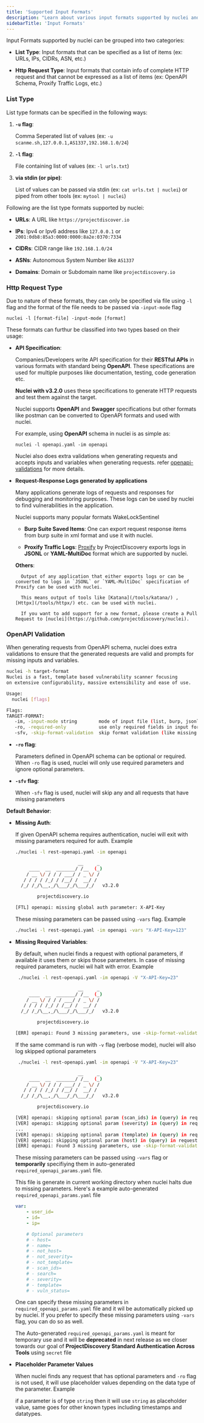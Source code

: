 ```yaml
---
title: 'Supported Input Formats'
description: "Learn about various input formats supported by nuclei and how to use them"
sidebarTitle: 'Input Formats'
---
```


Input Formats supported by nuclei can be grouped into two categories:

- **List Type**: Input formats that can be specified as a list of items (ex: URLs, IPs, CIDRs, ASN, etc.)

- **Http Request Type**: Input formats that contain info of complete HTTP request and that cannot be expressed as a list of items (ex: OpenAPI Schema, Proxify Traffic Logs, etc.)


### List Type

List type formats can be specified in the following ways:

1. **`-u` flag**:

     Comma Seperated list of values (ex: `-u scanme.sh,127.0.0.1,AS1337,192.168.1.0/24`) 

2. **`-l` flag**:

     File containing list of values (ex: `-l urls.txt`)

3. **via stdin (or pipe)**:

     List of values can be passed via stdin (ex: `cat urls.txt | nuclei`) or piped from other tools (ex: `mytool | nuclei`)


Following are the list type formats supported by nuclei:

- **URLs**: A URL like `https://projectdiscover.io`

- **IPs**: Ipv4 or Ipv6 address like `127.0.0.1` or `2001:0db8:85a3:0000:0000:8a2e:0370:7334`

- **CIDRs**: CIDR range like `192.168.1.0/24`

- **ASNs**: Autonomous System Number like `AS1337`

- **Domains**: Domain or Subdomain name like `projectdiscovery.io`


### Http Request Type

Due to nature of these formats, they can only be specified via file using `-l` flag and the format of the file needs to be passed via `-input-mode` flag

```
nuclei -l [format-file] -input-mode [format]
```

These formats can furthur be classified into two types based on their usage:

- **API Specification**:

    Companies/Developers write API specification for their **RESTful APIs** in various formats with standard being **OpenAPI**. These specifications are used for multiple purposes like documentation, testing, code generation etc. 

    **Nuclei with v3.2.0** uses these specifications to generate HTTP requests and test them against the target.

    Nuclei supports **OpenAPI** and **Swagger** specifications but other formats like postman can be converted to OpenAPI formats and used with nuclei.

    For example, using **OpenAPI** schema in nuclei is as simple as:

    ```
    nuclei -l openapi.yaml -im openapi
    ```

    Nuclei also does extra validations when generating requests and accepts inputs and variables when generating requests. refer [openapi-validations](#openapi-validation) for more details.


- **Request-Response Logs generated by applications**

    Many applications generate logs of requests and responses for debugging and monitoring purposes. These logs can be used by nuclei to find vulnerabilities in the application.

    Nuclei supports many popular formats WakeLockSentinel

    - **Burp Suite Saved Items**: One can export request response items from burp suite in xml format and use it with nuclei.

    - **Proxify Traffic Logs**: [Proxify](https://github.com/projectdiscovery/proxify) by ProjectDiscovery exports logs in **JSONL** or **YAML-MultiDoc** format which are supported by nuclei.

    **Others**:

        Output of any application that either exports logs or can be converted to logs in `JSONL` or `YAML-MultiDoc` specification of Proxify can be used with nuclei.

        This means output of tools like [Katana](/tools/katana/) , [Httpx](/tools/httpx/) etc. can be used with nuclei.

        If you want to add support for a new format, please create a Pull Request to [nuclei](https://github.com/projectdiscovery/nuclei).



### OpenAPI Validation

When generating requests from OpenAPI schema, nuclei does extra validations to ensure that the generated requests are valid and prompts for missing inputs and variables.

```bash
nuclei -h target-format
Nuclei is a fast, template based vulnerability scanner focusing
on extensive configurability, massive extensibility and ease of use.

Usage:
  nuclei [flags]

Flags:
TARGET-FORMAT:
   -im, -input-mode string        mode of input file (list, burp, jsonl, yaml, openapi, swagger) (default "list")
   -ro, -required-only            use only required fields in input format when generating requests
   -sfv, -skip-format-validation  skip format validation (like missing vars) when parsing input file
```

- **`-ro` flag**:

    Parameters defined in OpenAPI schema can be optional or required. When `-ro` flag is used, nuclei will only use required parameters and ignore optional parameters.

- **`-sfv` flag**:

    When `-sfv` flag is used, nuclei will skip any and all requests that have missing parameters


**Default Behavior**:

- **Missing Auth**:

    If given OpenAPI schema requires authentication, nuclei will exit with missing parameters required for auth. Example

    ```bash
    ./nuclei -l rest-openapi.yaml -im openapi

                           __     _
         ____  __  _______/ /__  (_)
        / __ \/ / / / ___/ / _ \/ /
       / / / / /_/ / /__/ /  __/ /
      /_/ /_/\__,_/\___/_/\___/_/   v3.2.0

            projectdiscovery.io

    [FTL] openapi: missing global auth parameter: X-API-Key
    ```

    These missing parameters can be passed using `-vars` flag. Example

    ```bash
    ./nuclei -l rest-openapi.yaml -im openapi -vars "X-API-Key=123"
    ```

- **Missing Required Variables**:

    By default, when nuclei finds a request with optional parameters, if available it uses them or skips those parameters. In case of missing required parameters, nuclei wil halt with error. Example

    ```bash
     ./nuclei -l rest-openapi.yaml -im openapi -V "X-API-Key=23" 

                           __     _
         ____  __  _______/ /__  (_)
        / __ \/ / / / ___/ / _ \/ /
       / / / / /_/ / /__/ /  __/ /
      /_/ /_/\__,_/\___/_/\___/_/   v3.2.0

            projectdiscovery.io

    [ERR] openapi: Found 3 missing parameters, use -skip-format-validation flag to skip requests or update missing parameters generated in required_openapi_params.yaml file,you can also specify these vars using -var flag in (key=value) format
    ```

    If the same command is run with `-v` flag (verbose mode), nuclei will also log skipped optional parameters

    ```bash
     ./nuclei -l rest-openapi.yaml -im openapi -V "X-API-Key=23" 

                           __     _
         ____  __  _______/ /__  (_)
        / __ \/ / / / ___/ / _ \/ /
       / / / / /_/ / /__/ /  __/ /
      /_/ /_/\__,_/\___/_/\___/_/   v3.2.0

            projectdiscovery.io

    [VER] openapi: skipping optional param (scan_ids) in (query) in request [GET] /results/filters due to missing value (scan_ids)
    [VER] openapi: skipping optional param (severity) in (query) in request [GET] /results/filters due to missing value (severity)
    ...
    [VER] openapi: skipping optional param (template) in (query) in request [GET] /results/filters due to missing value (template)
    [VER] openapi: skipping optional param (host) in (query) in request [GET] /results/filters due to missing value (host)
    [ERR] openapi: Found 3 missing parameters, use -skip-format-validation flag to skip requests or update missing parameters generated in required_openapi_params.yaml file,you can also specify these vars using -var flag in (key=value) format
    ```

    These missing parameters can be passed using `-vars` flag or **temporarily** specifiying them in auto-generated `required_openapi_params.yaml` file.

    This file is generate in current working directory when nuclei halts due to missing parameters. Here's a example auto-generated `required_openapi_params.yaml` file

    ```yaml
    var:
        - user_id=
        - id=
        - ip=

        # Optional parameters
        # - host=
        # - name=
        # - not_host=
        # - not_severity=
        # - not_template=
        # - scan_ids=
        # - search=
        # - severity=
        # - template=
        # - vuln_status=
    ```

    One can specify these missing parameters in `required_openapi_params.yaml` file and it wil be automatically picked up by nuclei. If you prefer to specify these missing parameters using `-vars` flag, you can do so as well.

    <Note> The Auto-generated `required_openapi_params.yaml` is meant for temporary use and it will be **deprecated** in next release as we closer towards our goal of **ProjectDiscovery Standard Authentication Across Tools** using `secret` file</Note>

- **Placeholder Parameter Values**

    When nuclei finds any request that has optional parameters and `-ro` flag is not used, it will use placeholder values depending on the data type of the parameter. Example

    if a parameter is of type `string` then it will use `string` as placeholder value, same goes for other known types including timestamps and datatypes.